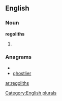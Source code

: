 
==English==

===Noun===
'''regoliths'''

# {{plural of|[[regolith]]}}

===Anagrams===
* {{alphagram|eghilorst}}
* [[ghostlier#English|ghostlier]]

[[Category:English plurals]]

[[ar:regoliths]]